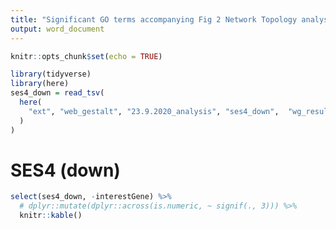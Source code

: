 ```yaml
---
title: "Significant GO terms accompanying Fig 2 Network Topology analyses"
output: word_document
---
```


```r
knitr::opts_chunk$set(echo = TRUE)
```


```r
library(tidyverse)
library(here)
ses4_down = read_tsv(
  here(
    "ext", "web_gestalt", "23.9.2020_analysis", "ses4_down",  "wg_result1600862357.network_PPI_BIOGRID.Network_Expansion_enrichedResult.txt"
  )
)

 ```

# SES4 (down)

```r

select(ses4_down, -interestGene) %>%  
  # dplyr::mutate(dplyr::across(is.numeric, ~ signif(., 3))) %>% 
  knitr::kable()

```
 